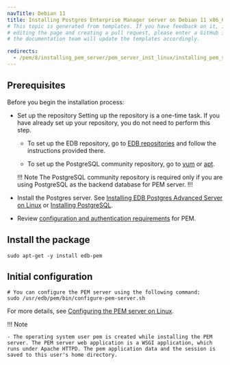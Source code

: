 ```yaml
---
navTitle: Debian 11
title: Installing Postgres Enterprise Manager server on Debian 11 x86_64
# This topic is generated from templates. If you have feedback on it, instead of
# editing the page and creating a pull request, please enter a GitHub issue and
# the documentation team will update the templates accordingly.

redirects:
  - /pem/8/installing_pem_server/pem_server_inst_linux/installing_pem_server_using_edb_repository/x86_amd64/pem_server_deb11_x86
---
```


## Prerequisites

Before you begin the installation process:

- Set up the repository
  Setting up the repository is a one-time task. If you have already set up your repository, you do not need to perform this step.

  - To set up the EDB repository, go to [EDB repositories](https://www.enterprisedb.com/repos-downloads) and follow the instructions provided there.

  - To set up the PostgreSQL community repository, go to [yum](https://www.postgresql.org/download/linux/redhat/) or [apt](https://wiki.postgresql.org/wiki/Apt).

  !!! Note
  The PostgreSQL community repository is required only if you are using PostgreSQL as the backend database for PEM server.
  !!!

- Install the Postgres server. See [Installing EDB Postgres Advanced Server on Linux](/epas/latest/installing/) or [Installing PostgreSQL](/supported-open-source/postgresql/installer/).

- Review [configuration and authentication requirements](../prerequisites/) for PEM.

## Install the package

```shell
sudo apt-get -y install edb-pem
```

## Initial configuration

```shell
# You can configure the PEM server using the following command:
sudo /usr/edb/pem/bin/configure-pem-server.sh
```

For more details, see [Configuring the PEM server on Linux](../configuring_the_pem_server_on_linux/).

!!! Note

    - The operating system user pem is created while installing the PEM server. The PEM server web application is a WSGI application, which runs under Apache HTTPD. The pem application data and the session is saved to this user's home directory.
